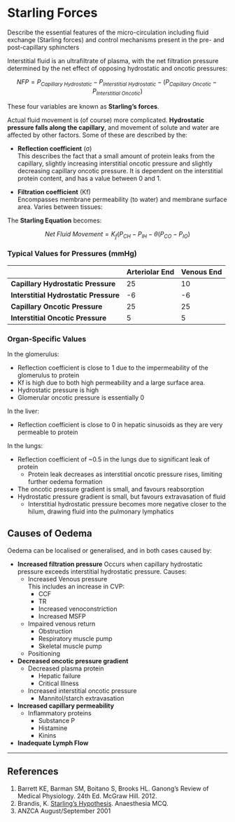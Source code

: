 # Starling Forces

:::CICM
Describe the essential features of the micro-circulation including fluid exchange (Starling forces) and control mechanisms present in the pre- and post-capillary sphincters
:::

Interstitial fluid is an ultrafiltrate of plasma, with the net filtration pressure determined by the net effect of opposing hydrostatic and oncotic pressures:

$$NFP = P_{Capillary \ Hydrostatic} - P_{Interstitial \ Hydrostatic} - (P_{Capillary \ Oncotic} - P_{Interstitial \ Oncotic})$$

These four variables are known as **Starling's forces**.

Actual fluid movement is (of course) more complicated. **Hydrostatic pressure falls along the capillary**, and movement of solute and water are affected by other factors. Some of these are described by the:

* **Reflection coefficient** (σ)\
This describes the fact that a small amount of protein leaks from the capillary, slightly increasing interstitial oncotic pressure and slightly decreasing capillary oncotic pressure. It is dependent on the interstitial protein content, and has a value between 0 and 1.

* **Filtration coefficient** (Kf)\
Encompasses membrane permeability (to water) and membrane surface area. Varies between tissues:

The **Starling Equation** becomes:

$$Net \ Fluid \ Movement =  K_f(P_{CH} - P_{IH} - \theta(P_{CO} - P_{IO})$$

### Typical Values for Pressures (mmHg)

|                                       | Arteriolar End | Venous End |
|---------------------------------------+----------------+------------|
| **Capillary Hydrostatic Pressure**    |             25 |         10 |
| **Interstitial Hydrostatic Pressure** |             -6 |         -6 |
| **Capillary Oncotic Pressure**        |             25 |         25 |
| **Interstitial Oncotic Pressure**     |              5 |          5 |

### Organ-Specific Values

In the glomerulus:

* Reflection coefficient is close to 1 due to the impermeability of the glomerulus to protein
* Kf is high due to both high permeability and a large surface area.
* Hydrostatic pressure is high
* Glomerular oncotic pressure is essentially 0

In the liver:

* Reflection coefficient is close to 0 in hepatic sinusoids as they are very permeable to protein

In the lungs:

* Reflection coefficient of ~0.5 in the lungs due to significant leak of protein
    * Protein leak decreases as interstitial oncotic pressure rises, limiting further oedema formation
* The oncotic pressure gradient is small, and favours reabsorption
* Hydrostatic pressure gradient is small, but favours extravasation of fluid
    * Interstitial hydrostatic pressure becomes more negative closer to the hilum, drawing fluid into the pulmonary lymphatics


## Causes of Oedema

Oedema can be localised or generalised, and in both cases caused by:

* **Increased filtration pressure**
    Occurs when capillary hydrostatic pressure exceeds interstitial hydrostatic pressure. Causes:
    * Increased Venous pressure\
    This includes an increase in CVP:
        * CCF
        * TR
        * Increased venoconstriction
        * Increased MSFP
    * Impaired venous return
        * Obstruction
        * Respiratory muscle pump
        * Skeletal muscle pump
    * Positioning
* **Decreased oncotic pressure gradient**
    * Decreased plasma protein
        * Hepatic failure
        * Critical Illness
    * Increased interstitial oncotic pressure
        * Mannitol/starch extravasation
* **Increased capillary permeability**
    * Inflammatory proteins
        * Substance P
        * Histamine
        * Kinins
* **Inadequate Lymph Flow**

---

## References

1. Barrett KE, Barman SM, Boitano S, Brooks HL. Ganong's Review of Medical Physiology. 24th Ed. McGraw Hill. 2012.
2. Brandis, K. [Starling's Hypothesis](http://www.anaesthesiamcq.com/FluidBook/fl4_2.php). Anaesthesia MCQ.
3. ANZCA August/September 2001